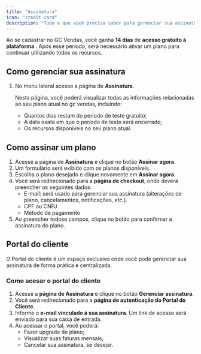 ```yaml
---
title: "Assinatura"
icon: "credit-card"
description: "Tudo o que você precisa saber para gerenciar sua assinatura no gc vendas."
---
```


Ao se cadastrar no GC Vendas, você ganha **14 dias** de **acesso gratuito à plataforma** . Após esse período, será necessário ativar um plano para continuar utilizando todos os recursos.

## Como gerenciar sua assinatura

1. No menu lateral acesse a página de **Assinatura**.

   Nesta página, você poderá visualizar todas as informações relacionadas ao seu plano atual no gc vendas, incluindo:
   - Quantos dias restam do período de teste gratuito;
   - A data exata em que o período de teste será encerrado;
   - Os recursos disponíveis no seu plano atual.

## Como assinar um plano

1. Acesse a página de **Assinatura**  e clique no botão **Assinar agora**.
2. Um formulário será exibido com os planos disponíveis.
3. Escolha o plano desejado e clique novamente em **Assinar agora**.
4. Você será redirecionado para a **página de checkout**, onde deverá preencher os seguintes dados:
   - E-mail: será usado para gerenciar sua assinatura (alterações de plano, cancelamentos, notificações, etc.).
   - CPF ou CNPJ
   - Método de pagamento
5. Ao preencher todose campos, clique no botão para confirmar a assinatura do plano.

## Portal do cliente

O Portal do cliente é um espaço exclusivo onde você pode gerenciar sua assinatura de forma prática e centralizada.

### Como acesar o portal do cliente

1. Acesse a **página de Assinatura**  e clique no botão **Gerenciar assinatura**.
2. Você será redirecionado para a **página de autenticação do Portal do Cliente**.
3. Informe o **e-mail vinculado à sua assinatura**. Um link de acesso será enviado para sua caixa de entrada.
4. Ao acessar o portal, você poderá:
   - Fazer upgrade de plano;
   - Visualizar suas faturas mensais;
   - Cancelar sua assinatura, se desejar.
